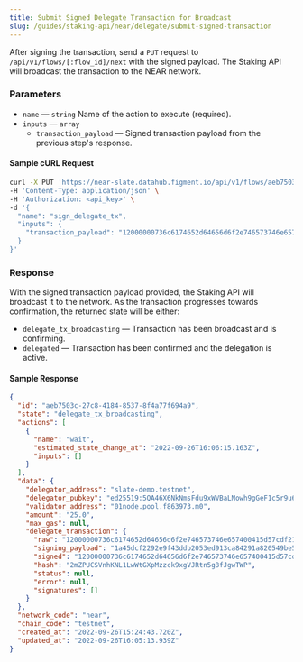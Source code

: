 ```yaml
---
title: Submit Signed Delegate Transaction for Broadcast
slug: /guides/staking-api/near/delegate/submit-signed-transaction
---
```


After signing the transaction, send a `PUT` request to `/api/v1/flows/[:flow_id]/next` with the signed payload. The Staking API will broadcast the transaction to the NEAR network.

### Parameters

- `name` &mdash; `string` Name of the action to execute (required).
- `inputs` &mdash; `array`
  - `transaction_payload` &mdash; Signed transaction payload from the previous step's response.

#### Sample cURL Request

```bash {5-8}
curl -X PUT 'https://near-slate.datahub.figment.io/api/v1/flows/aeb7503c-27c8-4184-8537-8f4a77f694a9/next' \
-H 'Content-Type: application/json' \
-H 'Authorization: <api_key>' \
-d '{
  "name": "sign_delegate_tx",
  "inputs": {
    "transaction_payload": "12000000736c6174652d64656d6f2e746573746e657400415d57cdf21d28e35e0cfa864e895c18b4bc6a711642d38eb6762af81ec1cf3904cc1038fc5700001600000030316e6f64652e706f6f6c2e663836333937332e6d309ab9d36f31580c94fcf7eace07f4a286a6f69cdd3caef0efed5d78930df546880100000002110000006465706f7369745f616e645f7374616b65020000007b7d00e057eb481b0000000000b9340332b7f4ad14000000000000cd7538bc1db22a72cbaa19f54e9df00b9444863c74eefd5897d2ebbb7a52e7f8042d675c09d40684b7f7dd17feb73ecd09f6ae08c33e7f82450b438694f5430e"
  }
}'
```

### Response

With the signed transaction payload provided, the Staking API will broadcast it to the network. As the transaction progresses towards confirmation, the returned state will be either:

- `delegate_tx_broadcasting` &mdash; Transaction has been broadcast and is confirming.
- `delegated` &mdash; Transaction has been confirmed and the delegation is active.

#### Sample Response

```json {3}
{
  "id": "aeb7503c-27c8-4184-8537-8f4a77f694a9",
  "state": "delegate_tx_broadcasting",
  "actions": [
    {
      "name": "wait",
      "estimated_state_change_at": "2022-09-26T16:06:15.163Z",
      "inputs": []
    }
  ],
  "data": {
    "delegator_address": "slate-demo.testnet",
    "delegator_pubkey": "ed25519:5QA46X6NkNmsFdu9xWVBaLNowh9gGeF1c5r9u6NcxaLY",
    "validator_address": "01node.pool.f863973.m0",
    "amount": "25.0",
    "max_gas": null,
    "delegate_transaction": {
      "raw": "12000000736c6174652d64656d6f2e746573746e657400415d57cdf21d28e35e0cfa864e895c18b4bc6a711642d38eb6762af81ec1cf3904cc1038fc5700001600000030316e6f64652e706f6f6c2e663836333937332e6d309ab9d36f31580c94fcf7eace07f4a286a6f69cdd3caef0efed5d78930df546880100000002110000006465706f7369745f616e645f7374616b65020000007b7d00e057eb481b0000000000b9340332b7f4ad140000000000",
      "signing_payload": "1a45dcf2292e9f43ddb2053ed913ca84291a820549be5b04075f6e2719173fd0",
      "signed": "12000000736c6174652d64656d6f2e746573746e657400415d57cdf21d28e35e0cfa864e895c18b4bc6a711642d38eb6762af81ec1cf3904cc1038fc5700001600000030316e6f64652e706f6f6c2e663836333937332e6d309ab9d36f31580c94fcf7eace07f4a286a6f69cdd3caef0efed5d78930df546880100000002110000006465706f7369745f616e645f7374616b65020000007b7d00e057eb481b0000000000b9340332b7f4ad14000000000000cd7538bc1db22a72cbaa19f54e9df00b9444863c74eefd5897d2ebbb7a52e7f8042d675c09d40684b7f7dd17feb73ecd09f6ae08c33e7f82450b438694f5430e",
      "hash": "2mZPUCSVnhKNL1LwWtGXpMzzck9xgVJRtn5g8fJgwTWP",
      "status": null,
      "error": null,
      "signatures": []
    }
  },
  "network_code": "near",
  "chain_code": "testnet",
  "created_at": "2022-09-26T15:24:43.720Z",
  "updated_at": "2022-09-26T16:05:13.939Z"
}
```
